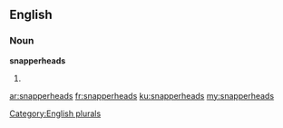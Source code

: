 ==English==

===Noun===
'''snapperheads'''

# {{plural of|snapperhead}}

[[Category:English plurals]]

[[ar:snapperheads]]
[[fr:snapperheads]]
[[ku:snapperheads]]
[[my:snapperheads]]